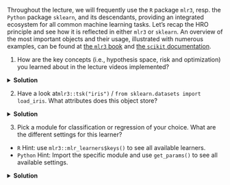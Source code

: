 Throughout the lecture, we will frequently use the `R` package 
`mlr3`, resp. the `Python` package 
`sklearn`, and its descendants, providing an integrated ecosystem for all 
common machine learning tasks.
Let's recap the HRO principle and see how it is reflected in either `mlr3` or `sklearn`.
An overview of the most important objects and their usage, illustrated with 
numerous examples, can be found at [the `mlr3` book](https://mlr3book.mlr-org.com/) and
[the `scikit` documentation](https://scikit-learn.org/stable/index.html).

(@) How are the key concepts (i.e., hypothesis space, risk and optimization) 
  you learned about in the lecture videos implemented?
  
::: {.content-visible when-profile="solution"}
<details> 
<summary>**Solution**</summary>
::: {.panel-tabset}

### R
Model classes representing a certain **hypothesis** are stored in `learner` objects. Before training them on actual
data, they just contain information on the functional form of $f$. Once a learner has been trained we can examine
the parameters of the resulting model. The empirical **risk** can be assessed after training by several performance
measures (e.g., based on $L2$ loss). **Optimization** happens rather implicitly as `mlr3` only acts as a wrapper for
existing implementations and calls package-specific optimization procedures.

### Python
tbd
:::
</details> 
:::

(@) Have a look at`mlr3::tsk("iris")` / `from sklearn.datasets import load_iris`. What attributes does this object store?

::: {.content-visible when-profile="solution"}
<details> 
<summary>**Solution**</summary>
::: {.panel-tabset}

### R

### Python
tbd
:::
</details> 
:::

(@) Pick a module for classification or regression of your choice. What are the different settings for this learner?
  * `R` Hint: use `mlr3::mlr_learners$keys()` to see all available learners.
  * `Python` Hint: Import the specific module and use `get_params()` to see all available settings.
  
::: {.content-visible when-profile="solution"}
<details> 
<summary>**Solution**</summary>
::: {.panel-tabset}

### R

### Python
tbd
:::
</details> 
:::
